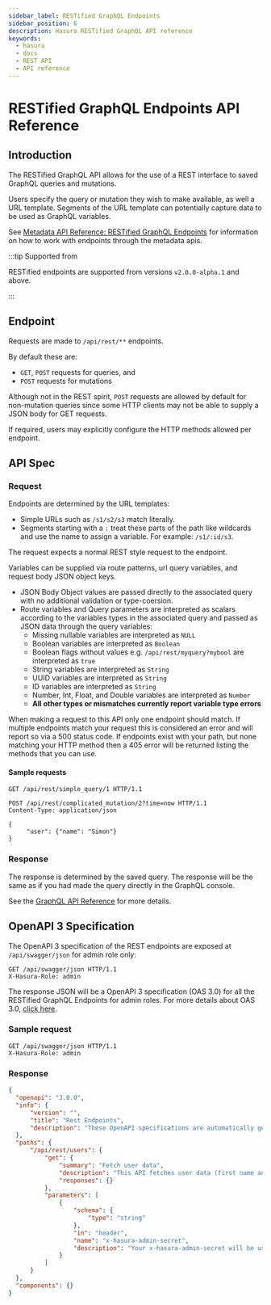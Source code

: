 ```yaml
---
sidebar_label: RESTified GraphQL Endpoints
sidebar_position: 6
description: Hasura RESTified GraphQL API reference
keywords:
  - hasura
  - docs
  - REST API
  - API reference
---
```


# RESTified GraphQL Endpoints API Reference

## Introduction

The RESTified GraphQL API allows for the use of a REST interface to
saved GraphQL queries and mutations.

Users specify the query or mutation they wish to make available, as well
a URL template. Segments of the URL template can potentially capture
data to be used as GraphQL variables.

See [Metadata API Reference: RESTified GraphQL Endpoints](/api-reference/metadata-api/restified-endpoints.mdx) for information on how to work
with endpoints through the metadata apis.

:::tip Supported from

RESTified endpoints are supported from versions `v2.0.0-alpha.1` and
above.

:::

## Endpoint

Requests are made to `/api/rest/**` endpoints.

By default these are:

-   `GET`, `POST` requests for queries, and
-   `POST` requests for mutations

Although not in the REST spirit, `POST` requests are allowed by default
for non-mutation queries since some HTTP clients may not be able to
supply a JSON body for GET requests.

If required, users may explicitly configure the HTTP methods allowed per
endpoint.

## API Spec

### Request

Endpoints are determined by the URL templates:

-   Simple URLs such as `/s1/s2/s3` match literally.
-   Segments starting with a `:` treat these parts of the path like
    wildcards and use the name to assign a variable. For example:
    `/s1/:id/s3`.

The request expects a normal REST style request to the endpoint.

Variables can be supplied via route patterns, url query variables, and
request body JSON object keys.

-   JSON Body Object values are passed directly to the associated query
    with no additional validation or type-coersion.
-   Route variables and Query parameters are interpreted as scalars
    according to the variables types in the associated query and passed
    as JSON data through the query variables:
    -   Missing nullable variables are interpreted as `NULL`
    -   Boolean variables are interpreted as `Boolean`
    -   Boolean flags without values e.g. `/api/rest/myquery?mybool` are
        interpreted as `true`
    -   String variables are interpreted as `String`
    -   UUID variables are interpreted as `String`
    -   ID variables are interpreted as `String`
    -   Number, Int, Float, and Double variables are interpreted as
        `Number`
    -   **All other types or mismatches currently report variable type
        errors**

When making a request to this API only one endpoint should match. If
multiple endpoints match your request this is considered an error and
will report so via a 500 status code. If endpoints exist with your path,
but none matching your HTTP method then a 405 error will be returned
listing the methods that you can use.

#### Sample requests

```http
GET /api/rest/simple_query/1 HTTP/1.1
```

```http
POST /api/rest/complicated_mutation/2?time=now HTTP/1.1
Content-Type: application/json

{
     "user": {"name": "Simon"}
}
```

### Response

The response is determined by the saved query. The response will be the
same as if you had made the query directly in the GraphQL console.

See the [GraphQL API Reference](/api-reference/graphql-api/index.mdx) for more details.

## OpenAPI 3 Specification

The OpenAPI 3 specification of the REST endpoints are exposed at
`/api/swagger/json` for admin role only:

```http
GET /api/swagger/json HTTP/1.1
X-Hasura-Role: admin
```

The response JSON will be a OpenAPI 3 specification (OAS 3.0) for all
the RESTified GraphQL Endpoints for admin roles. For more details about
OAS 3.0, [click here](https://swagger.io/specification/).

### Sample request

```http
GET /api/swagger/json HTTP/1.1
X-Hasura-Role: admin
```

### Response

```json
{
  "openapi": "3.0.0",
  "info": {
      "version": "",
      "title": "Rest Endpoints",
      "description": "These OpenAPI specifications are automatically generated by Hasura."
  },
  "paths": {
      "/api/rest/users": {
          "get": {
              "summary": "Fetch user data",
              "description": "This API fetches user data (first name and last name) from the users table.\n***\nThe GraphQl query for this endpoint is:\n```graphql\nquery MyQuery{\n  users {\n    first_name\n    last_name\n  }\n}\n```",
              "responses": {}
          },
          "parameters": [
              {
                  "schema": {
                      "type": "string"
                  },
                  "in": "header",
                  "name": "x-hasura-admin-secret",
                  "description": "Your x-hasura-admin-secret will be used for authentication of the API request."
              }
          ]
      }
  },
  "components": {}
}
```
